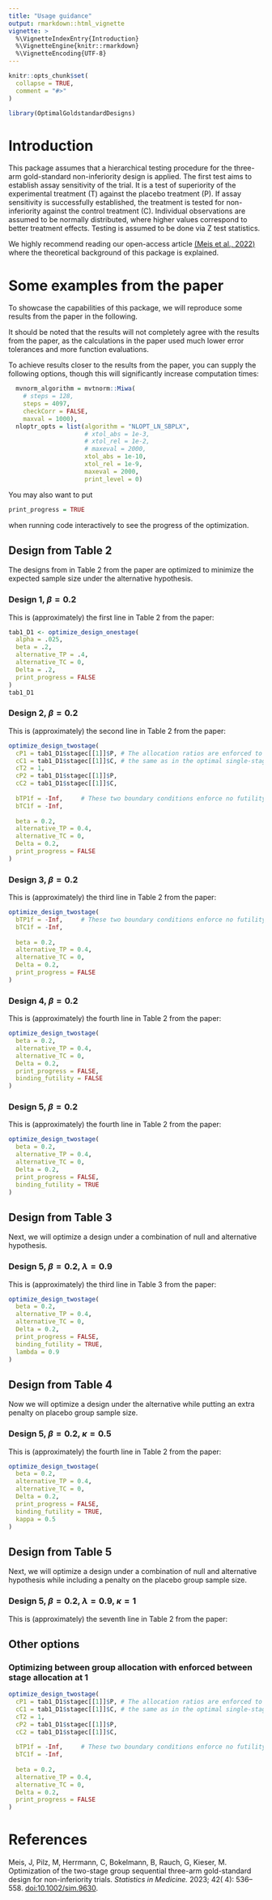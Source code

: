 ---
title: "Usage guidance"
output: rmarkdown::html_vignette
vignette: >
  %\VignetteIndexEntry{Introduction}
  %\VignetteEngine{knitr::rmarkdown}
  %\VignetteEncoding{UTF-8}
---

```{r, include = FALSE}
knitr::opts_chunk$set(
  collapse = TRUE,
  comment = "#>"
)
```

```{r setup}
library(OptimalGoldstandardDesigns)
```

# Introduction
This package assumes that a hierarchical testing procedure
for the three-arm gold-standard non-inferiority design is applied.
The first test aims to establish assay sensitivity of the trial. It is a test of
superiority of the experimental treatment (T) against the placebo treatment (P).
If assay sensitivity is successfully established, the treatment is tested
for non-inferiority against the control treatment (C).
Individual observations are assumed to be normally distributed, where higher values
correspond to better treatment effects. Testing is assumed to be done via
Z test statistics.

We highly recommend reading our open-access article
[(Meis et al., 2022)](https://doi.org/10.1002/sim.9630)
where the theoretical background of this package is explained.

# Some examples from the paper
To showcase the capabilities of this package, we will reproduce some results
from the paper in the following.

It should be noted that the results will not completely agree with the
results from the paper, as the calculations in the paper used much
lower error tolerances and more function evaluations.

To achieve results closer to the results from the paper, you can
supply the following options, though this will significantly increase
computation times:

```{r, eval=FALSE}
  mvnorm_algorithm = mvtnorm::Miwa(
    # steps = 128,
    steps = 4097,
    checkCorr = FALSE,
    maxval = 1000),
  nloptr_opts = list(algorithm = "NLOPT_LN_SBPLX",
                     # xtol_abs = 1e-3,
                     # xtol_rel = 1e-2,
                     # maxeval = 2000,
                     xtol_abs = 1e-10,
                     xtol_rel = 1e-9,
                     maxeval = 2000,
                     print_level = 0)
```

You may also want to put 

```{r}
print_progress = TRUE
```

when running code interactively to see the progress of the optimization.

## Design from Table 2
The designs from in Table 2 from the paper are optimized to minimize the
expected sample size under the alternative hypothesis.

### Design 1, $\beta = 0.2$
This is (approximately) the first line in Table 2 from the paper:
```{r}
tab1_D1 <- optimize_design_onestage(
  alpha = .025,
  beta = .2,
  alternative_TP = .4,
  alternative_TC = 0,
  Delta = .2,
  print_progress = FALSE
)
tab1_D1
```

### Design 2, $\beta = 0.2$
This is (approximately) the second line in Table 2 from the paper:

```{r}
optimize_design_twostage(
  cP1 = tab1_D1$stagec[[1]]$P, # The allocation ratios are enforced to be
  cC1 = tab1_D1$stagec[[1]]$C, # the same as in the optimal single-stage design.
  cT2 = 1,          
  cP2 = tab1_D1$stagec[[1]]$P, 
  cC2 = tab1_D1$stagec[[1]]$C, 
  
  bTP1f = -Inf,     # These two boundary conditions enforce no futility stops.
  bTC1f = -Inf,
  
  beta = 0.2,
  alternative_TP = 0.4,
  alternative_TC = 0,
  Delta = 0.2,
  print_progress = FALSE
)
```

### Design 3, $\beta = 0.2$
This is (approximately) the third line in Table 2 from the paper:

```{r}
optimize_design_twostage(
  bTP1f = -Inf,     # These two boundary conditions enforce no futility stops.
  bTC1f = -Inf,
  
  beta = 0.2,
  alternative_TP = 0.4,
  alternative_TC = 0,
  Delta = 0.2,
  print_progress = FALSE
)
```

### Design 4, $\beta = 0.2$
This is (approximately) the fourth line in Table 2 from the paper:

```{r}
optimize_design_twostage(
  beta = 0.2,
  alternative_TP = 0.4,
  alternative_TC = 0,
  Delta = 0.2,
  print_progress = FALSE,
  binding_futility = FALSE
)
```

### Design 5, $\beta = 0.2$
This is (approximately) the fourth line in Table 2 from the paper:

```{r}
optimize_design_twostage(
  beta = 0.2,
  alternative_TP = 0.4,
  alternative_TC = 0,
  Delta = 0.2,
  print_progress = FALSE,
  binding_futility = TRUE
)
```


## Design from Table 3
Next, we will optimize a design under a combination of null and alternative
hypothesis.

### Design 5, $\beta = 0.2$, $\lambda = 0.9$
This is (approximately) the third line in Table 3 from the paper:

```{r}
optimize_design_twostage(
  beta = 0.2,
  alternative_TP = 0.4,
  alternative_TC = 0,
  Delta = 0.2,
  print_progress = FALSE,
  binding_futility = TRUE,
  lambda = 0.9
)
```

## Design from Table 4
Now we will optimize a design under the alternative while putting an
extra penalty on placebo group sample size.

### Design 5, $\beta = 0.2$, $\kappa = 0.5$
This is (approximately) the fourth line in Table 2 from the paper:

```{r}
optimize_design_twostage(
  beta = 0.2,
  alternative_TP = 0.4,
  alternative_TC = 0,
  Delta = 0.2,
  print_progress = FALSE,
  binding_futility = TRUE,
  kappa = 0.5
)
```

## Design from Table 5
Next, we will optimize a design under a combination of null and
alternative hypothesis while including a penalty on the placebo group
sample size.

### Design 5, $\beta = 0.2$, $\lambda = 0.9$, $\kappa = 1$
This is (approximately) the seventh line in Table 2 from the paper:

## Other options
### Optimizing between group allocation with enforced between stage allocation at 1

```{r}
optimize_design_twostage(
  cP1 = tab1_D1$stagec[[1]]$P, # The allocation ratios are enforced to be
  cC1 = tab1_D1$stagec[[1]]$C, # the same as in the optimal single-stage design.
  cT2 = 1,          
  cP2 = tab1_D1$stagec[[1]]$P, 
  cC2 = tab1_D1$stagec[[1]]$C, 
  
  bTP1f = -Inf,     # These two boundary conditions enforce no futility stops.
  bTC1f = -Inf,
  
  beta = 0.2,
  alternative_TP = 0.4,
  alternative_TC = 0,
  Delta = 0.2,
  print_progress = FALSE
)
```


# References
Meis, J, Pilz, M, Herrmann, C, Bokelmann, B, Rauch, G, Kieser, M. Optimization of the two-stage group
sequential three-arm gold-standard design for non-inferiority trials. *Statistics in Medicine.* 2023; 42(
4): 536– 558. [doi:10.1002/sim.9630](https://doi.org/10.1002/sim.9630).


